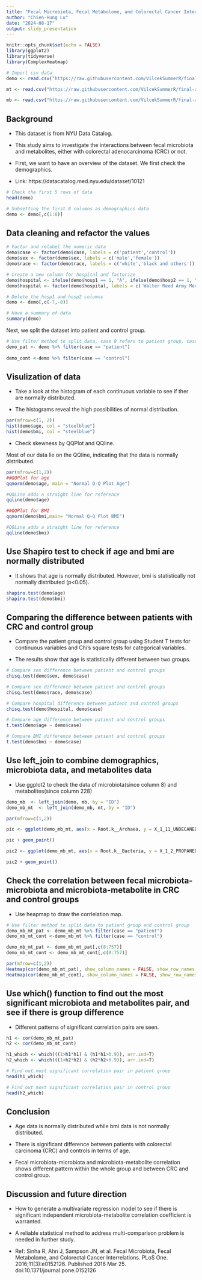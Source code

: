 ```yaml
---
title: "Fecal Microbiota, Fecal Metabolome, and Colorectal Cancer Interrelations"
author: "Chien-Hung Lu"
date: "2024-08-17"
output: slidy_presentation
---
```


```r
knitr::opts_chunk$set(echo = FALSE)
library(ggplot2)
library(tidyverse)
library(ComplexHeatmap)

# Import csv data
demo <- read.csv("https://raw.githubusercontent.com/VilcekSummerR/final-assignment-Howard790606/main/S4Table.csv")

mt <- read.csv("https://raw.githubusercontent.com/VilcekSummerR/final-assignment-Howard790606/main/S2Table.csv")

mb <- read.csv("https://raw.githubusercontent.com/VilcekSummerR/final-assignment-Howard790606/main/S3Table.csv")

```

## Background

- This dataset is from NYU Data Catalog.

- This study aims to investigate the interactions between fecal microbiota and metabolites, either with colorectal adenocarcinoma (CRC) or not.

- First, we want to have an overview of the dataset. We first check the demographics.

- Link: https://datacatalog.med.nyu.edu/dataset/10121
```r

# Check the first 5 rows of data
head(demo)

# Subsetting the first 8 columns as demographics data
demo <- demo[,c(1:8)]

```

## Data cleaning and refactor the values

```r

# Factor and relabel the numeric data
demo$case <- factor(demo$case, labels = c('patient','control'))
demo$sex <- factor(demo$sex, labels = c('male','female'))
demo$race <- factor(demo$race, labels = c('white','black and others'))

# Create a new column for hospital and factorize
demo$hospital <- ifelse(demo$hosp1 == 1, "A", ifelse(demo$hosp2 == 1, "B", "C"))
demo$hospital <- factor(demo$hospital, labels = c('Walter Reed Army Medical Center', 'George Washington University Hospital', 'National Naval Medical Center'))

# Delete the hosp1 and hosp2 columns
demo <- demo[,c(-7,-8)]

# Have a summary of data
summary(demo)

```

Next, we split the dataset into patient and control group.
```r
# Use filter method to split data, case 0 refers to patient group, case 1 refers to control group
demo_pat <- demo %>% filter(case == "patient")
  
demo_cont <-demo %>% filter(case == "control")
```

## Visulization of data

- Take a look at the histogram of each continuous variable to see if ther are normally distributed.

- The histograms reveal the high possibilities of normal distribution.
```r
par(mfrow=c(1, 2))
hist(demo$age, col = "steelblue")
hist(demo$bmi, col = "steelblue")
```

- Check skewness by QQPlot and QQline.

Most of our data lie on the QQline, indicating that the data is normally distributed.
```r
par(mfrow=c(1,2))
##QQPlot for age
qqnorm(demo$age, main = "Normal Q-Q Plot Age")

#QQLine adds a straight line for reference
qqline(demo$age)

##QQPlot for BMI
qqnorm(demo$bmi,main= "Normal Q-Q Plot BMI")

#QQLine adds a straight line for reference
qqline(demo$bmi)
```

## Use Shapiro test to check if age and bmi are normally distributed

- It shows that age is normally distributed. However, bmi is statistically not normally distributed (p<0.05).

```r
shapiro.test(demo$age)
shapiro.test(demo$bmi)
```

## Comparing the difference between patients with CRC and control group

- Compare the patient group and control group using Student T tests for continuous variables and Chi's square tests for categorical variables. 

- The results show that age is statistically different between two groups.

```r
# Compare sex difference between patient and control groups
chisq.test(demo$sex, demo$case)

# Compare sex difference between patient and control groups
chisq.test(demo$race, demo$case)

# Compare hospital difference between patient and control groups
chisq.test(demo$hospital, demo$case)

# Compare age difference between patient and control groups
t.test(demo$age ~ demo$case)

# Compare BMI difference between patient and control groups
t.test(demo$bmi ~ demo$case)
```

## Use left_join to combine demographics, microbiota data, and metabolites data

- Use ggplot2 to check the data of microbiota(since column 8) and metabolites(since column 228)

```r
demo_mb  <- left_join(demo, mb, by = "ID")
demo_mb_mt  <- left_join(demo_mb, mt, by = "ID")

par(mfrow=c(1,2))

pic <- ggplot(demo_mb_mt, aes(x = Root.k__Archaea, y = X_1_11_UNDECANEDICARBOXYLATE, col = as.factor(case)))

pic + geom_point()

pic2 <- ggplot(demo_mb_mt, aes(x = Root.k__Bacteria, y = X_1_2_PROPANEDIOL, col = as.factor(case)))

pic2 + geom_point()
```

## Check the correlation between fecal microbiota-microbiota and microbiota-metabolite in CRC and control groups

- Use heapmap to draw the corrlelation map.

```r

# Use filter method to split data to patient group and control group
demo_mb_mt_pat <- demo_mb_mt %>% filter(case == "patient")
demo_mb_mt_cont <-demo_mb_mt %>% filter(case == "control")

demo_mb_mt_pat <- demo_mb_mt_pat[,c(8:757)]
demo_mb_mt_cont <- demo_mb_mt_cont[,c(8:757)]

par(mfrow=c(1,2))
Heatmap(cor(demo_mb_mt_pat), show_column_names = FALSE, show_row_names = FALSE)
Heatmap(cor(demo_mb_mt_cont), show_column_names = FALSE, show_row_names = FALSE)

```

## Use which() function to find out the most significant microbiota and metabolites pair, and see if there is group difference

- Different patterns of significant correlation pairs are seen.

```r

h1 <- cor(demo_mb_mt_pat)
h2 <- cor(demo_mb_mt_cont)

h1_which <- which(((1>h1*h1) & (h1*h1>0.9)), arr.ind=T)
h2_which <- which(((1>h2*h2) & (h2*h2>0.9)), arr.ind=T)

# Find out most significant correlation pair in patient group
head(h1_which)

# Find out most significant correlation pair in control group
head(h2_which)

```
 
## Conclusion

- Age data is normally distributed while bmi data is not normally distributed.

- There is significant difference between patients with colorectal carcinoma (CRC) and controls in terms of age.

- Fecal microbiota-microbiota and microbiota-metabolite correlation shows different pattern within the whole group and between CRC and control group.

## Discussion and future direction

- How to generate a multivariate regression model to see if there is significant independent microbiota-metabolite correlation coefficient is warranted.

- A reliable statistical method to address multi-comparison problem is needed in further study.

- Ref: Sinha R, Ahn J, Sampson JN, et al. Fecal Microbiota, Fecal Metabolome, and Colorectal Cancer Interrelations. PLoS One. 2016;11(3):e0152126. Published 2016 Mar 25. doi:10.1371/journal.pone.0152126